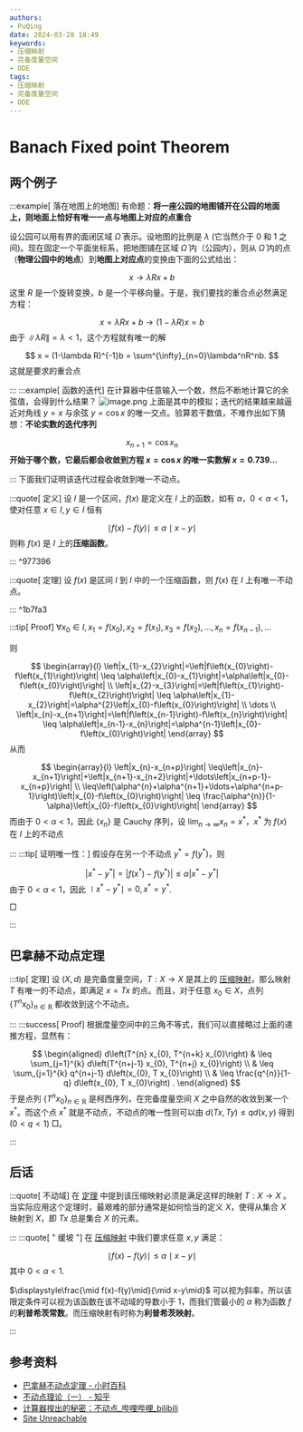 ```yaml
---
authors:
- PuQing
date: 2024-03-28 18:49
keywords:
- 压缩映射
- 完备度量空间
- ODE
tags:
- 压缩映射
- 完备度量空间
- ODE
---
```

# Banach Fixed point Theorem

## 两个例子

:::example[ 落在地图上的地图]
有命题：**将一座公园的地图铺开在公园的地面上，则地面上恰好有唯一一点与地图上对应的点重合**

设公园可以用有界的面闭区域 $\bar{\Omega}$ 表示。设地图的比例是 $\lambda$ (它当然介于 0 和 1 之间)。现在固定一个平面坐标系，把地图铺在区域 $\bar{\Omega}$ 内（公园内），则从 $\bar{\Omega}$ 内的点（**物理公园中的地点**）到**地图上对应点**的变换由下面的公式给出：


<!--truncate-->
$$
x \to \lambda Rx+b
$$
这里 $R$ 是一个旋转变换，$b$ 是一个平移向量。于是，我们要找的重合点必然满足方程：

$$
x = \lambda Rx+b \to (1-\lambda R)x=b
$$
由于 $\left \| \lambda R \right \|=\lambda<1$，这个方程就有唯一的解

$$
x = (1-\lambda R)^{-1}b = \sum^{\infty}_{n=0}\lambda^nR^nb.
$$
这就是要求的重合点

:::
:::example[ 函数的迭代]
在计算器中任意输入一个数，然后不断地计算它的余弦值，会得到什么结果？
![image.png](https://images.puqing.work/2024/03/29/66061fb5c7ae4.png)
上面是其中的模拟；迭代的结果越来越逼近对角线 $y=x$ 与余弦 $y=\cos x$ 的唯一交点。验算若干数值，不难作出如下猜想：**不论实数的迭代序列**

$$
x_{n+1} = \cos x_{n}
$$
**开始于哪个数，它最后都会收敛到方程 $x=\cos x$ 的唯一实数解 $x=0.739\dots$**

:::
下面我们证明该迭代过程会收敛到唯一不动点。

:::quote[ 定义]
设 $I$ 是一个区间，$f(x)$ 是定义在 $I$ 上的函数，如有 $\alpha$，$0<\alpha <1$，使对任意 $x \in I,y \in I$ 恒有

$$
\mid f(x)-f(y) \mid \le \alpha\mid x-y\mid
$$
则称 $f(x)$ 是 $I$ 上的**压缩函数**。

:::
^977396

:::quote[ 定理]
设 $f(x)$ 是区间 $I$ 到 $I$ 中的一个压缩函数，则 $f(x)$ 在 $I$ 上有唯一不动点。

:::
^1b7fa3

:::tip[ Proof]
$\forall x_{0} \in I, x_{1}=f\left(x_{0}\right), x_{2}=f\left(x_{1}\right), x_{3}=f\left(x_{2}\right), \ldots, x_{n}=f\left(x_{n-1}\right), \ldots$

则

$$
\begin{array}{l}
\left|x_{1}-x_{2}\right|=\left|f\left(x_{0}\right)-f\left(x_{1}\right)\right| \leq \alpha\left|x_{0}-x_{1}\right|=\alpha\left|x_{0}-f\left(x_{0}\right)\right| \\
\left|x_{2}-x_{3}\right|=\left|f\left(x_{1}\right)-f\left(x_{2}\right)\right| \leq \alpha\left|x_{1}-x_{2}\right|=\alpha^{2}\left|x_{0}-f\left(x_{0}\right)\right| \\
\dots \\
\left|x_{n}-x_{n+1}\right|=\left|f\left(x_{n-1}\right)-f\left(x_{n}\right)\right| \leq \alpha\left|x_{n-1}-x_{n}\right|=\alpha^{n-1}\left|x_{0}-f\left(x_{0}\right)\right|
\end{array}
$$
从而

$$
\begin{array}{l}
\left|x_{n}-x_{n+p}\right| \leq\left|x_{n}-x_{n+1}\right|+\left|x_{n+1}-x_{n+2}\right|+\ldots\left|x_{n+p-1}-x_{n+p}\right| \\
\leq\left(\alpha^{n}+\alpha^{n+1}+\ldots+\alpha^{n+p-1}\right)\left|x_{0}-f\left(x_{0}\right)\right| \leq \frac{\alpha^{n}}{1-\alpha}\left|x_{0}-f\left(x_{0}\right)\right|
\end{array}
$$
而由于 $0<\alpha<1$，因此 $\{x_{n}\}$ 是 Cauchy 序列，设 $\lim_{n \to \infty}x_{n}=x^*$，$x^*$ 为 $f(x)$ 在 $I$ 上的不动点

:::
:::tip[ 证明唯一性：]
假设存在另一个不动点 $y^*=f(y^*)$，则

$$
\left|x^{*}-y^{*}\right|=\left|f\left(x^{*}\right)-f\left(y^{*}\right)\right| \leq \alpha\left|x^{*}-y^{*}\right|
$$
由于 $0<\alpha<1$，因此 $\mid x^*-y^*\mid=0,x^*=y^*$.

$\Box$

:::
## 巴拿赫不动点定理

:::tip[ 定理]
设 $(X,d)$ 是完备度量空间，$T:X \to X$ 是其上的 [压缩映射](./d5b7b998#%5E977396)，那么映射 $T$ 有唯一的不动点，即满足 $x=Tx$ 的点。而且，对于任意 $x_{0} \in X$，点列 $\{T^nx_{0}\}_{n \in \mathbb{R}}$ 都收敛到这个不动点。

:::
:::success[ Proof]
根据度量空间中的三角不等式，我们可以直接略过上面的递推方程，显然有：

$$
\begin{aligned}
d\left(T^{n} x_{0}, T^{n+k} x_{0}\right) & \leq \sum_{j=1}^{k} d\left(T^{n+j-1} x_{0}, T^{n+j} x_{0}\right) \\
& \leq \sum_{j=1}^{k} q^{n+j-1} d\left(x_{0}, T x_{0}\right) \\
& \leq \frac{q^{n}}{1-q} d\left(x_{0}, T x_{0}\right) .
\end{aligned}
$$
于是点列 $\{T^nx_{0}\}_{n \in \mathbb{R}}$ 是柯西序列，在完备度量空间 $X$ 之中自然的收敛到某一个 $x^*$。而这个点 $x^*$ 就是不动点，不动点的唯一性则可以由 $d(Tx,Ty)\le qd(x,y)$ 得到 ($0<q<1$) $\Box$。

:::
## 后话

:::quote[ 不动域]
在 [定理](./d5b7b998#%5E1b7fa3) 中提到该压缩映射必须是满足这样的映射 $T:X\to X$ 。当实际应用这个定理时，最艰难的部分通常是如何恰当的定义 $X$，使得从集合 $X$ 映射到 $X$，即 $Tx$ 总是集合 $X$ 的元素。

:::
:::quote[ " 缓坡 "]
在 [压缩映射](./d5b7b998#%5E977396) 中我们要求任意 $x,y$ 满足：

$$
\mid f(x)-f(y) \mid \le \alpha\mid x-y\mid
$$
其中 $0<\alpha<1$.

$\displaystyle\frac{\mid f(x)-f(y)\mid}{\mid x-y\mid}$ 可以视为斜率，所以该限定条件可以视为该函数在该不动域的导数小于 1，而我们管最小的 $\alpha$ 称为函数 $f$ 的**利普希茨常数**。而压缩映射有时称为**利普希茨映射**。

:::
## 参考资料

- [巴拿赫不动点定理 - 小时百科](https://wuli.wiki/online/ConMap.html)
- [不动点理论（一） - 知乎](https://zhuanlan.zhihu.com/p/641491255)
- [计算器按出的秘密：不动点_哔哩哔哩_bilibili](https://www.bilibili.com/video/BV1bD4y1Q7wY/?spm_id_from=333.788.recommend_more_video.6&amp;vd_source=5890eec9b2a60d9ae9a403fd2aad7881)
- [Site Unreachable](https://zh.wikipedia.org/zh-cn/%E5%B7%B4%E6%8B%BF%E8%B5%AB%E4%B8%8D%E5%8A%A8%E7%82%B9%E5%AE%9A%E7%90%86)
